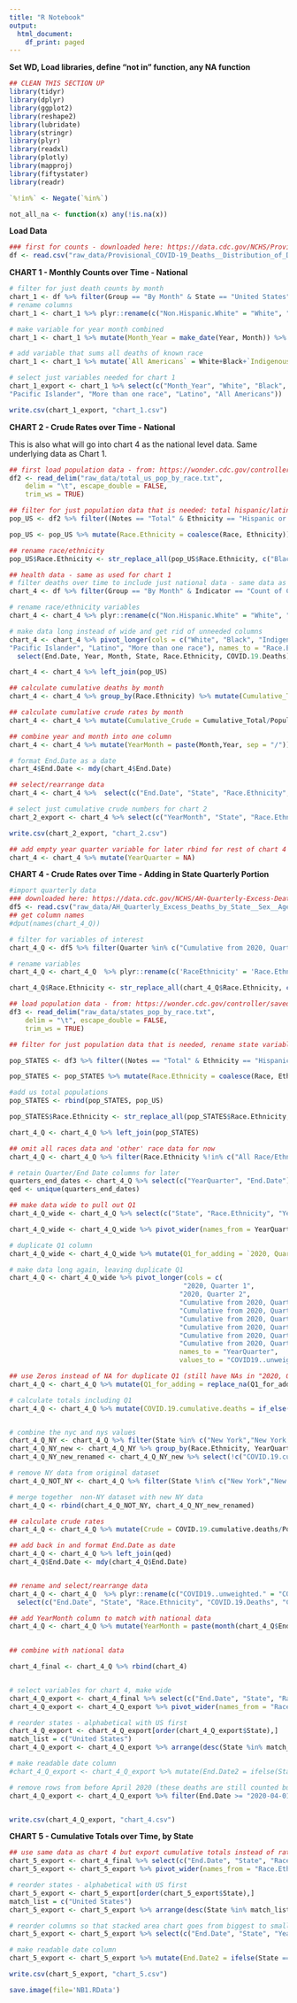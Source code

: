 ```yaml
---
title: "R Notebook"
output:
  html_document:
    df_print: paged
---
```


**Set WD, Load libraries, define "not in" function, any NA function**

```r
## CLEAN THIS SECTION UP 
library(tidyr)
library(dplyr)
library(ggplot2)
library(reshape2)
library(lubridate)
library(stringr)
library(plyr)
library(readxl)
library(plotly)
library(mapproj)
library(fiftystater)
library(readr)

`%!in%` <- Negate(`%in%`)

not_all_na <- function(x) any(!is.na(x))

```

**Load Data**

```r

### first for counts - downloaded here: https://data.cdc.gov/NCHS/Provisional-COVID-19-Deaths-Distribution-of-Deaths/pj7m-y5uh
df <- read.csv("raw_data/Provisional_COVID-19_Deaths__Distribution_of_Deaths_by_Race_and_Hispanic_Origin_4RAWCRUDE.csv")
```

**CHART 1 - Monthly Counts over Time - National**

```r
# filter for just death counts by month
chart_1 <- df %>% filter(Group == "By Month" & State == "United States" & Indicator == "Count of COVID-19 deaths") 
# rename columns  
chart_1 <- chart_1 %>% plyr::rename(c("Non.Hispanic.White" = "White", "Non.Hispanic.Black.or.African.American" = "Black", "Non.Hispanic.Asian" = "Asian", "Non.Hispanic.American.Indian.or.Alaska.Native" = "Indigenous", "Non.Hispanic.Native.Hawaiian.or.Other.Pacific.Islander" = "Pacific Islander", "Non.Hispanic.more.than.one.race" = "More than one race", "Hispanic.or.Latino" = "Latino"))

# make variable for year month combined 
chart_1 <- chart_1 %>% mutate(Month_Year = make_date(Year, Month)) %>% mutate(Month_Year = format(Month_Year, "%m/%Y"))

# add variable that sums all deaths of known race
chart_1 <- chart_1 %>% mutate(`All Americans` = White+Black+`Indigenous`+Asian+`Pacific Islander`+`More than one race`+Latino)

# select just variables needed for chart 1
chart_1_export <- chart_1 %>% select(c("Month_Year", "White", "Black", "Indigenous", "Asian", 
"Pacific Islander", "More than one race", "Latino", "All Americans"))

write.csv(chart_1_export, "chart_1.csv")
```


**CHART 2 - Crude Rates over Time - National**

This is also what will go into chart 4 as the national level data. Same underlying data as Chart 1. 

```r

## first load population data - from: https://wonder.cdc.gov/controller/saved/D170/D278F683
df2 <- read_delim("raw_data/total_us_pop_by_race.txt", 
    delim = "\t", escape_double = FALSE, 
    trim_ws = TRUE)

## filter for just population data that is needed: total hispanic/latino (all races) and non-hispanic separated by race
pop_US <- df2 %>% filter((Notes == "Total" & Ethnicity == "Hispanic or Latino") | ((is.na(Notes) | Notes!="Total") & Ethnicity != "Hispanic or Latino"))

pop_US <- pop_US %>% mutate(Race.Ethnicity = coalesce(Race, Ethnicity)) %>% select(Race.Ethnicity, Population) %>% mutate(State = c("United States"))

## rename race/ethnicity 
pop_US$Race.Ethnicity <- str_replace_all(pop_US$Race.Ethnicity, c("Black or African American" = "Black", "American Indian or Alaska Native" = "Indigenous", "Native Hawaiian or Other Pacific Islander" = "Pacific Islander", "Hispanic or Latino" = "Latino"))

## health data - same as used for chart 1 
# filter deaths over time to include just national data - same data as chart 1 
chart_4 <- df %>% filter(Group == "By Month" & Indicator == "Count of COVID-19 deaths" & State == "United States")

# rename race/ethnicity variables 
chart_4 <- chart_4 %>% plyr::rename(c("Non.Hispanic.White" = "White", "Non.Hispanic.Black.or.African.American" = "Black", "Non.Hispanic.Asian" = "Asian", "Non.Hispanic.American.Indian.or.Alaska.Native" = "Indigenous", "Non.Hispanic.Native.Hawaiian.or.Other.Pacific.Islander" = "Pacific Islander", "Non.Hispanic.more.than.one.race" = "More than one race", "Hispanic.or.Latino" = "Latino")) 

# make data long instead of wide and get rid of unneeded columns 
chart_4 <- chart_4 %>% pivot_longer(cols = c("White", "Black", "Indigenous", "Asian", 
"Pacific Islander", "Latino", "More than one race"), names_to = "Race.Ethnicity", values_to = "COVID.19.Deaths") %>% 
  select(End.Date, Year, Month, State, Race.Ethnicity, COVID.19.Deaths)

chart_4 <- chart_4 %>% left_join(pop_US)

## calculate cumulative deaths by month 
chart_4 <- chart_4 %>% group_by(Race.Ethnicity) %>% mutate(Cumulative_Total = cumsum(COVID.19.Deaths)) 

## calculate cumulative crude rates by month 
chart_4 <- chart_4 %>% mutate(Cumulative_Crude = Cumulative_Total/Population*100000) 

## combine year and month into one column 
chart_4 <- chart_4 %>% mutate(YearMonth = paste(Month,Year, sep = "/")) 

# format End.Date as a date
chart_4$End.Date <- mdy(chart_4$End.Date)

## select/rearrange data 
chart_4 <- chart_4 %>%  select(c("End.Date", "State", "Race.Ethnicity", "COVID.19.Deaths", "Cumulative_Total", "Cumulative_Crude", "YearMonth"))

# select just cumulative crude numbers for chart 2 
chart_2_export <- chart_4 %>% select(c("YearMonth", "State", "Race.Ethnicity", "Cumulative_Crude")) %>% pivot_wider(names_from = "Race.Ethnicity", values_from = "Cumulative_Crude") 

write.csv(chart_2_export, "chart_2.csv")

## add empty year quarter variable for later rbind for rest of chart 4
chart_4 <- chart_4 %>% mutate(YearQuarter = NA)

```

**CHART 4 - Crude Rates over Time - Adding in State Quarterly Portion**

```r

#import quarterly data 
### downloaded here: https://data.cdc.gov/NCHS/AH-Quarterly-Excess-Deaths-by-State-Sex-Age-and-Ra/jqg8-ycmh and filtered such that (Sex == "All Sexes" & Year %in% c(2020:2022) & AgeGroup == "All Ages"), and then saved as filtered csv
df5 <- read.csv("raw_data/AH_Quarterly_Excess_Deaths_by_State__Sex__Age__and_Race_4QUARTERLY_FILTERED.csv")
## get column names 
#dput(names(chart_4_Q))

# filter for variables of interest
chart_4_Q <- df5 %>% filter(Quarter %in% c("Cumulative from 2020, Quarter 2 through 2020, Quarter 4", "Cumulative from 2020, Quarter 2 through 2021, Quarter 4", "Cumulative from 2020, Quarter 2 through 2021, Quarter 1", "Cumulative from 2020, Quarter 2 through 2021, Quarter 3", "Cumulative from 2020, Quarter 2 through 2021, Quarter 2", "Cumulative from 2020, Quarter 2 through 2020, Quarter 3") | (Year == 2020 & Quarter %in% c("Quarter 1", "Quarter 2"))) %>% select(c("StateName", "RaceEthnicity", "Year", "Quarter", "YearQuarter", "Start.Date", "End.Date", "COVID19..weighted.", "COVID19..unweighted.")) 

# rename variables 
chart_4_Q <- chart_4_Q  %>% plyr::rename(c('RaceEthnicity' = 'Race.Ethnicity', 'StateName' = 'State'))

chart_4_Q$Race.Ethnicity <- str_replace_all(chart_4_Q$Race.Ethnicity, c("Non-Hispanic White" = "White", "Non-Hispanic Black" = "Black", "Non-Hispanic American Indian or Alaska Native" = "Indigenous", "Non-Hispanic Native Hawaiian or Other Pacific Islander" = "Pacific Islander", "Non-Hispanic Asian" = "Asian", "Hispanic" = "Latino"))

## load population data - from: https://wonder.cdc.gov/controller/saved/D170/D279F330
df3 <- read_delim("raw_data/states_pop_by_race.txt", 
    delim = "\t", escape_double = FALSE, 
    trim_ws = TRUE)

## filter for just population data that is needed, rename state variable 

pop_STATES <- df3 %>% filter((Notes == "Total" & Ethnicity == "Hispanic or Latino") | ((is.na(Notes) | Notes!="Total") & Ethnicity != "Hispanic or Latino")) %>% plyr::rename(c("States" = "State"))

pop_STATES <- pop_STATES %>% mutate(Race.Ethnicity = coalesce(Race, Ethnicity)) %>% select(State, Race.Ethnicity, Population)

#add us total populations 
pop_STATES <- rbind(pop_STATES, pop_US)

pop_STATES$Race.Ethnicity <- str_replace_all(pop_STATES$Race.Ethnicity, c("Black or African American" = "Black", "American Indian or Alaska Native" = "Indigenous", "Native Hawaiian or Other Pacific Islander" = "Pacific Islander", "Hispanic or Latino" = "Latino"))

chart_4_Q <- chart_4_Q %>% left_join(pop_STATES)

## omit all races data and 'other' race data for now
chart_4_Q <- chart_4_Q %>% filter(Race.Ethnicity %!in% c("All Race/Ethnicity Groups", "Other"))

# retain Quarter/End Date columns for later 
quarters_end_dates <- chart_4_Q %>% select(c("YearQuarter", "End.Date"))
qed <- unique(quarters_end_dates)

## make data wide to pull out Q1 
chart_4_Q_wide <- chart_4_Q %>% select(c("State", "Race.Ethnicity", "YearQuarter", "COVID19..unweighted.", "Population"))

chart_4_Q_wide <- chart_4_Q_wide %>% pivot_wider(names_from = YearQuarter, values_from = COVID19..unweighted.)

# duplicate Q1 column 
chart_4_Q_wide <- chart_4_Q_wide %>% mutate(Q1_for_adding = `2020, Quarter 1`)

# make data long again, leaving duplicate Q1 
chart_4_Q <- chart_4_Q_wide %>% pivot_longer(cols = c(
                                            "2020, Quarter 1", 
                                           "2020, Quarter 2", 
                                           "Cumulative from 2020, Quarter 2 through 2020, Quarter 3",
                                           "Cumulative from 2020, Quarter 2 through 2020, Quarter 4",
                                           "Cumulative from 2020, Quarter 2 through 2021, Quarter 1",
                                           "Cumulative from 2020, Quarter 2 through 2021, Quarter 2",
                                           "Cumulative from 2020, Quarter 2 through 2021, Quarter 3",
                                           "Cumulative from 2020, Quarter 2 through 2021, Quarter 4"), 
                                           names_to = "YearQuarter", 
                                           values_to = "COVID19..unweighted.")

## use Zeros instead of NA for duplicate Q1 (still have NAs in "2020, Quarter 1" column)
chart_4_Q <- chart_4_Q %>% mutate(Q1_for_adding = replace_na(Q1_for_adding, 0))

# calculate totals including Q1
chart_4_Q <- chart_4_Q %>% mutate(COVID.19.cumulative.deaths = if_else(YearQuarter != "2020, Quarter 1", COVID19..unweighted. + Q1_for_adding, COVID19..unweighted. + 0))


# combine the nyc and nys values 
chart_4_Q_NY <- chart_4_Q %>% filter(State %in% c("New York","New York City"))
chart_4_Q_NY_new <- chart_4_Q_NY %>% group_by(Race.Ethnicity, YearQuarter) %>% mutate(COVID19..unweighted._COMBO = sum(COVID19..unweighted., na.rm = TRUE)) %>% mutate(COVID.19.cumulative.deaths_COMBO = sum(COVID.19.cumulative.deaths, na.rm = TRUE))
chart_4_Q_NY_new_renamed <- chart_4_Q_NY_new %>% select(!c("COVID.19.cumulative.deaths", "COVID19..unweighted.")) %>% filter(State == "New York") %>% plyr::rename(c("COVID.19.cumulative.deaths_COMBO" = "COVID.19.cumulative.deaths", "COVID19..unweighted._COMBO" = "COVID19..unweighted."))

# remove NY data from original dataset 
chart_4_Q_NOT_NY <- chart_4_Q %>% filter(State %!in% c("New York","New York City"))

# merge together  non-NY dataset with new NY data
chart_4_Q <- rbind(chart_4_Q_NOT_NY, chart_4_Q_NY_new_renamed)

## calculate crude rates
chart_4_Q <- chart_4_Q %>% mutate(Crude = COVID.19.cumulative.deaths/Population*100000)

## add back in and format End.Date as date
chart_4_Q <- chart_4_Q %>% left_join(qed)
chart_4_Q$End.Date <- mdy(chart_4_Q$End.Date)


## rename and select/rearrange data 
chart_4_Q <- chart_4_Q  %>% plyr::rename(c("COVID19..unweighted." = "COVID.19.Deaths", "COVID.19.cumulative.deaths" = "Cumulative_Total", "Crude" = "Cumulative_Crude")) %>%
  select(c("End.Date", "State", "Race.Ethnicity", "COVID.19.Deaths", "Cumulative_Total", "Cumulative_Crude", "YearQuarter"))

## add YearMonth column to match with national data 
chart_4_Q <- chart_4_Q %>% mutate(YearMonth = paste(month(chart_4_Q$End.Date),year(chart_4_Q$End.Date), sep = "/"))

  
## combine with national data 

chart_4_final <- chart_4_Q %>% rbind(chart_4)


# select variables for chart 4, make wide
chart_4_Q_export <- chart_4_final %>% select(c("End.Date", "State", "Race.Ethnicity", "Cumulative_Crude", "YearQuarter", "YearMonth"))
chart_4_Q_export <- chart_4_Q_export %>% pivot_wider(names_from = "Race.Ethnicity", values_from = "Cumulative_Crude")

# reorder states - alphabetical with US first 
chart_4_Q_export <- chart_4_Q_export[order(chart_4_Q_export$State),]
match_list = c("United States")
chart_4_Q_export <- chart_4_Q_export %>% arrange(desc(State %in% match_list))

# make readable date column 
#chart_4_Q_export <- chart_4_Q_export %>% mutate(End.Date2 = ifelse(State == "United States", format(End.Date, "%b %Y"), format(End.Date, "%b %d, %Y")))

# remove rows from before April 2020 (these deaths are still counted but excluded for visual clarity)
chart_4_Q_export <- chart_4_Q_export %>% filter(End.Date >= "2020-04-01")


write.csv(chart_4_Q_export, "chart_4.csv")

```

**CHART 5 - Cumulative Totals over Time, by State**

```r
## use same data as chart 4 but export cumulative totals instead of rates 
chart_5_export <- chart_4_final %>% select(c("End.Date", "State", "Race.Ethnicity", "Cumulative_Total", "YearQuarter"))
chart_5_export <- chart_5_export %>% pivot_wider(names_from = "Race.Ethnicity", values_from = "Cumulative_Total")

# reorder states - alphabetical with US first 
chart_5_export <- chart_5_export[order(chart_5_export$State),]
match_list = c("United States")
chart_5_export <- chart_5_export %>% arrange(desc(State %in% match_list))

# reorder columns so that stacked area chart goes from biggest to smallest top to bottom 
chart_5_export <- chart_5_export %>% select(c("End.Date", "State", "YearQuarter", "White", "Latino", "Black", "Asian", "Indigenous", "More than one race", "Pacific Islander"))

# make readable date column 
chart_5_export <- chart_5_export %>% mutate(End.Date2 = ifelse(State == "United States", format(End.Date, "%b %Y"), format(End.Date, "%b %d, %Y")))

write.csv(chart_5_export, "chart_5.csv")
```

```r
save.image(file='NB1.RData')
```